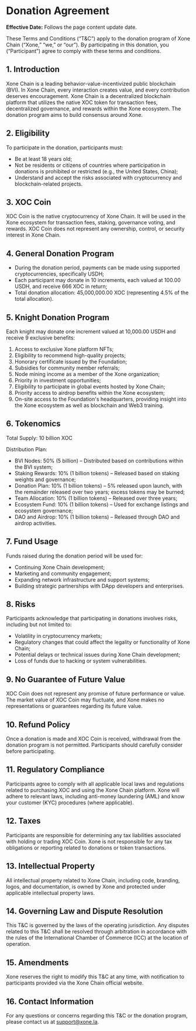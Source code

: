 # Donation Agreement

**Effective Date:** Follows the page content update date.

These Terms and Conditions (“T&C”) apply to the donation program of Xone Chain (“Xone,” “we,” or “our”). By participating in this donation, you (“Participant”) agree to comply with these terms and conditions.

## 1. Introduction

Xone Chain is a leading behavior-value-incentivized public blockchain (BVI). In Xone Chain, every interaction creates value, and every contribution deserves encouragement. Xone Chain is a decentralized blockchain platform that utilizes the native XOC token for transaction fees, decentralized governance, and rewards within the Xone ecosystem. The donation program aims to build consensus around Xone.

## 2. Eligibility

To participate in the donation, participants must:

- Be at least 18 years old;
- Not be residents or citizens of countries where participation in donations is prohibited or restricted (e.g., the United States, China);
- Understand and accept the risks associated with cryptocurrency and blockchain-related projects.

## 3. XOC Coin

XOC Coin is the native cryptocurrency of Xone Chain. It will be used in the Xone ecosystem for transaction fees, staking, governance voting, and rewards. XOC Coin does not represent any ownership, control, or security interest in Xone Chain.

## 4. General Donation Program

- During the donation period, payments can be made using supported cryptocurrencies, specifically USDH;
- Each participant may donate in 10 increments, each valued at 100.00 USDH, and receive 666 XOC in return;
- Total donation allocation: 45,000,000.00 XOC (representing 4.5% of the total allocation).

## 5. Knight Donation Program

Each knight may donate one increment valued at 10,000.00 USDH and receive 9 exclusive benefits:

1. Access to exclusive Xone platform NFTs;
2. Eligibility to recommend high-quality projects;
3. Honorary certificate issued by the Foundation;
4. Subsidies for community member referrals;
5. Node mining income as a member of the Xone organization;
6. Priority in investment opportunities;
7. Eligibility to participate in global events hosted by Xone Chain;
8. Priority access to airdrop benefits within the Xone ecosystem;
9. On-site access to the Foundation's headquarters, providing insight into the Xone ecosystem as well as blockchain and Web3 training.

## 6. Tokenomics

Total Supply: 10 billion XOC

Distribution Plan:

- BVI Nodes: 50% (5 billion) – Distributed based on contributions within the BVI system;
- Staking Rewards: 10% (1 billion tokens) – Released based on staking weights and governance;
- Donation Plan: 10% (1 billion tokens) – 5% released upon launch, with the remainder released over two years; excess tokens may be burned;
- Team Allocation: 10% (1 billion tokens) – Released over three years;
- Ecosystem Fund: 10% (1 billion tokens) – Used for exchange listings and ecosystem governance;
- DAO and Airdrop: 10% (1 billion tokens) – Released through DAO and airdrop activities.

## 7. Fund Usage

Funds raised during the donation period will be used for:

- Continuing Xone Chain development;
- Marketing and community engagement;
- Expanding network infrastructure and support systems;
- Building strategic partnerships with DApp developers and enterprises.

## 8. Risks

Participants acknowledge that participating in donations involves risks, including but not limited to:

- Volatility in cryptocurrency markets;
- Regulatory changes that could affect the legality or functionality of Xone Chain;
- Potential delays or technical issues during Xone Chain development;
- Loss of funds due to hacking or system vulnerabilities.

## 9. No Guarantee of Future Value

XOC Coin does not represent any promise of future performance or value. The market value of XOC Coin may fluctuate, and Xone makes no representations or guarantees regarding its future value.

## 10. Refund Policy

Once a donation is made and XOC Coin is received, withdrawal from the donation program is not permitted. Participants should carefully consider before participating.

## 11. Regulatory Compliance

Participants agree to comply with all applicable local laws and regulations related to purchasing XOC and using the Xone Chain platform. Xone will adhere to relevant laws, including anti-money laundering (AML) and know your customer (KYC) procedures (where applicable).

## 12. Taxes

Participants are responsible for determining any tax liabilities associated with holding or trading XOC Coin. Xone is not responsible for any tax obligations or reporting related to donations or token transactions.

## 13. Intellectual Property

All intellectual property related to Xone Chain, including code, branding, logos, and documentation, is owned by Xone and protected under applicable intellectual property laws.

## 14. Governing Law and Dispute Resolution

This T&C is governed by the laws of the operating jurisdiction. Any disputes related to this T&C shall be resolved through arbitration in accordance with the rules of the International Chamber of Commerce (ICC) at the location of operation.

## 15. Amendments

Xone reserves the right to modify this T&C at any time, with notification to participants provided via the Xone Chain official website.

## 16. Contact Information

For any questions or concerns regarding this T&C or the donation program, please contact us at [support@xone.la](mailto:support@xone.la).

